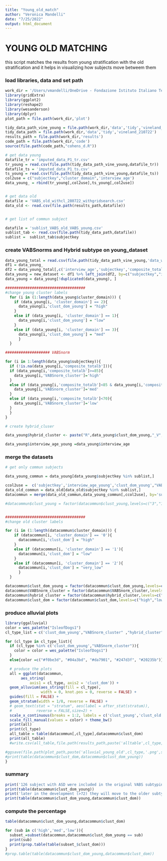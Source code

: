 ```yaml
---
title: "Young_old_match"
author: "Veronica Mandelli"
date: "7/25/2022"
output: html_document
---
```

# YOUNG OLD MATCHING 
this script matches the results from young stratification with the old stratification and it helps in visualizing how subjects move betweem them

### load libraries, data and set path
```r

work_dir = '/Users/vmandelli/OneDrive - Fondazione Istituto Italiano Tecnologia/vine_old'
library(gridExtra)
library(ggplot2)
library(reshape2)
library(wesanderson)
library(dplyr)
plot_path = file.path(work_dir,'plot')

tidy_data_path_vine_young = file.path(work_dir,'data','tidy','vineland_young')
tidy_data_path = file.path(work_dir,'data','tidy','vineland_210722')
results_path = file.path(work_dir,'results')
code_path = file.path(work_dir,'code')
source(file.path(code_path,"cohens_d.R")) 

# get data young
datafile_tr = 'imputed_data_P1_tr.csv'
tr_young = read.csv(file.path(tidy_data_path_vine_young,datafile_tr))
datafile_ts = 'imputed_data_P1_ts.csv'
ts_young = read.csv(file.path(tidy_data_path_vine_young,datafile_ts)) 
col2use = c("subjectkey","cluster_domain",'interview_age')
data_young_ = rbind(tr_young[,col2use],ts_young[,col2use])


# get data old
datafile = 'VABS_old_withcl_280722_withgridsearch.csv'
data_old <- read.csv(file.path(results_path,datafile))


# get list of commun subject

datafile = 'sublist_VABS_old_VABS_young.csv'
sublist_tab <- read.csv(file.path(tidy_data_path,datafile))
sublist =  sublist_tab$subjectkey
```

### create VABSnorms and Hybrid subtype on young_dataset
```r
data_young_total = read.csv(file.path(tidy_data_path_vine_young,'data_with_total.csv'))
df1 = data_young_
df2 = data_young_total[,c('interview_age','subjectkey','composite_totalb')]
data_young = new_dataset <- df1 %>% left_join(df2, by=c("subjectkey","interview_age"))
data_young = data_young[!duplicated(data_young), ]

####################################
#change young cluster labels
  for (i in (1:length(data_young$cluster_domain))) {
    if (data_young[i, 'cluster_domain'] == 2){
      data_young[i,'clust_dom_young'] = "high"
    }
    else if (data_young[i, 'cluster_domain'] == 1){
      data_young[i,'clust_dom_young'] = "low"
    }
    else if (data_young[i, 'cluster_domain'] == 3){
      data_young[i,'clust_dom_young'] = "med"
      }
  }

#################### VABSnorm

for (i in 1:length(data_young$subjectkey)){
  if (!is.na(data_young[i,'composite_totalb'])){
  if (data_young[i,'composite_totalb']>=85){
    data_young[i,'VABSnorm_cluster']='high'
  }
  else if (data_young[i,'composite_totalb']<85 & data_young[i,'composite_totalb']>=70){
    data_young[i,'VABSnorm_cluster']='med'
  }
  else if (data_young[i,'composite_totalb']<70){
    data_young[i,'VABSnorm_cluster']='low'
  }
  }
}

# create hybrid_cluser

data_young$hybrid_cluster <- paste("R",data_young$clust_dom_young,"_V", data_young$VABSnorm_cluster, sep="")

data_young$interview_age_young =data_young$interview_age
```

### merge the datasets
```r
# get only commun subjects

data_young_commun = data_young[data_young$subjectkey %in% sublist,]

ccol2use =  c('subjectkey','interview_age_young','clust_dom_young',"VABSnorm_cluster" ,"hybrid_cluster")
data_old_commun = data_old[data_old$subjectkey %in% sublist,]
datacommun = merge(data_old_commun,data_young_commun[,ccol2use], by='subjectkey')

#datacommun$clust_young = factor(datacommun$clust_young,levels=c("3","1","2"))


####################################
#change old cluster labels

for (i in (1:length(datacommun$cluster_domain))) {
    if (datacommun[i, 'cluster_domain'] == '0'){
      datacommun[i,'clust_dom'] = "high"
    }
    else if (datacommun[i, 'cluster_domain'] == '1'){
      datacommun[i,'clust_dom'] = "low"
    }
    else if (datacommun[i, 'cluster_domain'] == '2'){
      datacommun[i,'clust_dom'] = "very_low"
      }
  }

datacommun$clust_dom_young = factor(datacommun$clust_dom_young,levels=c("high","med","low"))
datacommun$VABSnorm_cluster = factor(datacommun$VABSnorm_cluster,levels=c("high","med","low"))
datacommun$hybrid_cluster = factor(datacommun$hybrid_cluster,levels=c("Rhigh_Vhigh","Rhigh_Vmed", "Rmed_Vmed","Rmed_Vlow", "Rlow_Vlow"))
datacommun$clust_dom = factor(datacommun$clust_dom,levels=c("high","low","very_low"))
```

### produce alluvial plots
```r
library(ggalluvial)
color = wes_palette("IsleofDogs1")
cl_type_list = c('clust_dom_young',"VABSnorm_cluster" ,"hybrid_cluster")

for (cl_type in cl_type_list){
  if (cl_type %in% c('clust_dom_young',"VABSnorm_cluster")){
    color = color = wes_palette("IsleofDogs1")
  }
  else{color =c("#f0be3d", "#04a3bd", "#da7901", "#247d3f", "#20235b")}

  # produce the plots
  all = ggplot(datacommun,
       aes_string(
           axis1 = cl_type, axis2 = 'clust_dom')) +
  geom_alluvium(aes_string(fill = cl_type),
                width = 0, knot.pos = 0, reverse = FALSE) +
  guides(fill = FALSE) +
  geom_stratum(width = 1/8, reverse = FALSE) +
  # geom_text(stat = "stratum", aes(label = after_stat(stratum)),
  #           reverse = FALSE,size=2) +
  scale_x_continuous(breaks = 1:2, labels = c('clust_young','clust_old'))  +
  scale_fill_manual(values = color) + theme_bw() 
  print(all)
  print(cl_type)
  all_table = table(datacommun[,cl_type],datacommun$clust_dom)
  print(all_table)
  #write.csv(all_table,file.path(results_path,paste('alltable',cl_type,'.csv')))

#ggsave(file.path(plot_path,paste('alluvial_young_old',cl_type,'.png',sep="")), all, width = 10 ,height = 7)
#print(table(datacommun$clust_dom,datacommun$clust_dom_young))
}
```

### summary
```r
print('126 subject with ASD were included in the original VABS subtyping project (<72 months).Those subjects belong to 3 reval subtype')
print(table(datacommun$clust_dom_young))
print('later in the development (>72) they will move to the older subtyping system like that')
print(table(datacommun$clust_dom_young,datacommun$clust_dom))
```

### compute the percentage
```r
table(datacommun$clust_dom_young,datacommun$clust_dom)

for (sub in c('high','med','low')){
  subset_=subset(datacommun,datacommun$clust_dom_young == sub)
  print(sub)
  print(prop.table(table(subset_$clust_dom)))
}
#prop.table(table(datacommun$clust_dom_young,datacommun$clust_dom))
```